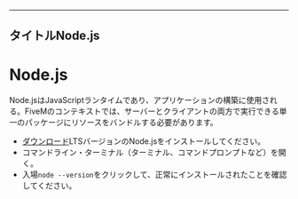 ***

## タイトルNode.js

# Node.js

Node.jsはJavaScriptランタイムであり、アプリケーションの構築に使用される。FiveMのコンテキストでは、サーバーとクライアントの両方で実行できる単一のパッケージにリソースをバンドルする必要があります。

* [ダウンロード](https://nodejs.org)LTSバージョンのNode.jsをインストールしてください。
* コマンドライン・ターミナル（ターミナル、コマンドプロンプトなど）を開く。
* 入場`node --version`をクリックして、正常にインストールされたことを確認してください。
